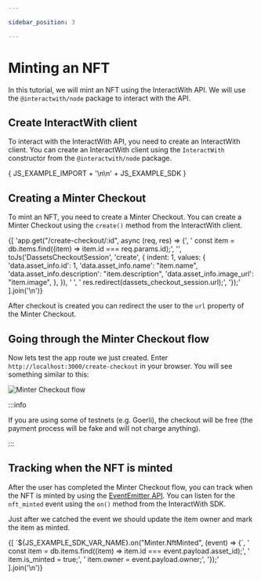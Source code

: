```yaml
---

sidebar_position: 3

---
```



# Minting an NFT

In this tutorial, we will mint an NFT using the InteractWith API. We will use the `@interactwith/node` package to interact with the API.

## Create InteractWith client

To interact with the InteractWith API, you need to create an InteractWith client. You can create an InteractWith client using the `InteractWith` constructor from the `@interactwith/node` package.

<CodeBlock language="js">
{ JS_EXAMPLE_IMPORT + '\n\n' + JS_EXAMPLE_SDK }
</CodeBlock>

## Creating a Minter Checkout

To mint an NFT, you need to create a Minter Checkout. You can create a Minter Checkout using the `create()` method from the InteractWith client.

<CodeBlock language="js">
{[
  'app.get("/create-checkout/:id", async (req, res) => {',
  '  const item = db.items.find((item) => item.id === req.params.id);',
  '',
  toJs('DassetsCheckoutSession', 'create', {
    indent: 1,
    values: {
      'data.asset_info.id': 1,
      'data.asset_info.name': "item.name",
      'data.asset_info.description': "item.description",
      'data.asset_info.image_url': "item.image",
    },
  }),
  '  ',
  '  res.redirect(dassets_checkout_session.url);',
  '});'
].join('\n')}
</CodeBlock>

After checkout is created you can redirect the user to the `url` property of the Minter Checkout.

## Going through the Minter Checkout flow

Now lets test the app route we just created. Enter `http://localhost:3000/create-checkout` in your browser. You will see something similar to this:

![Minter Checkout flow](https://blog.webdevsimplified.com/articleAssets/2021-07/stripe-checkout/stripe-checkout.jpg)

:::info

If you are using some of testnets (e.g. Goerli), the checkout will be free (the payment process will be fake and will not charge anything).

:::

## Tracking when the NFT is minted

After the user has completed the Minter Checkout flow, you can track when the NFT is minted by using the [EventEmitter API](/docs/api/getting-started/event-emitters). You can listen for the `nft_minted` event using the `on()` method from the InteractWith SDK.

Just after we catched the event we should update the item owner and mark the item as minted.

<CodeBlock language="js">
{[
  `${JS_EXAMPLE_SDK_VAR_NAME}.on("Minter.NftMinted", (event) => {`,
  '  const item = db.items.find((item) => item.id === event.payload.asset_id);',
  '  item.is_minted = true;',
  '  item.owner = event.payload.owner;',
  '});'
].join('\n')}
</CodeBlock>

